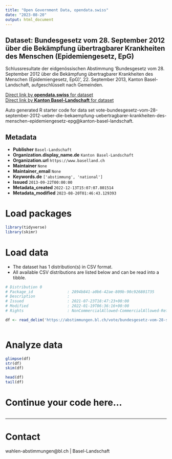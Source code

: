 ```yaml
---
title: "Open Government Data, opendata.swiss"
date: "2023-08-20"
output: html_document
---
```


## Dataset: Bundesgesetz vom 28. September 2012 über die Bekämpfung übertragbarer Krankheiten des Menschen (Epidemiengesetz, EpG)

Schlussresultate der eidgenössischen Abstimmung 'Bundesgesetz vom 28. September 2012 über die Bekämpfung übertragbarer Krankheiten des Menschen (Epidemiengesetz, EpG)', 22. September 2013, Kanton Basel-Landschaft, aufgeschlüsselt nach Gemeinden.

[Direct link by **opendata.swiss** for dataset](https://opendata.swiss/de/dataset/bundesgesetz-vom-28-september-2012-uber-die-bekampfung-ubertragbarer-krankheiten-des-menschen-e)<br>
[Direct link by **Kanton Basel-Landschaft** for dataset](https://abstimmungen.bl.ch/vote/bundesgesetz-vom-28-september-2012-ueber-die-bekaempfung-uebertragbarer-krankheiten-des-menschen-epidemiengesetz-epg/data)

Auto generated R starter code for data set vote-bundesgesetz-vom-28-september-2012-ueber-die-bekaempfung-uebertragbarer-krankheiten-des-menschen-epidemiengesetz-epg@kanton-basel-landschaft.

## Metadata

- **Publisher** `Basel-Landschaft`
- **Organization.display_name.de** `Kanton Basel-Landschaft`
- **Organization.url** `https://www.baselland.ch`
- **Maintainer** `None`
- **Maintainer_email** `None`
- **Keywords.de** `['abstimmung', 'national']`
- **Issued** `2013-09-22T00:00:00`
- **Metadata_created** `2022-12-13T15:07:07.801514`
- **Metadata_modified** `2023-08-20T01:46:43.129393`


# Load packages

```r

library(tidyverse)
library(skimr)

```

# Load data

-   The dataset has 1 distribution(s) in CSV format.
-   All available CSV distributions are listed below and can be read into a tibble.

```r

# Distribution 0
# Package_id               : 2894b841-a0b6-42ae-809b-90c926801735
# Description              : 
# Issued                   : 2021-07-23T18:47:23+00:00
# Modified                 : 2022-01-19T06:36:16+00:00
# Rights                   : NonCommercialAllowed-CommercialAllowed-ReferenceRequired

df <- read_delim('https://abstimmungen.bl.ch/vote/bundesgesetz-vom-28-september-2012-ueber-die-bekaempfung-uebertragbarer-krankheiten-des-menschen-epidemiengesetz-epg/data-csv')



```

# Analyze data

```r

glimpse(df)
str(df)
skim(df)

head(df)
tail(df)

```

# Continue your code here...

```r

```

------------------------------------------------------------------------

# Contact

wahlen-abstimmungen@bl.ch | Basel-Landschaft
